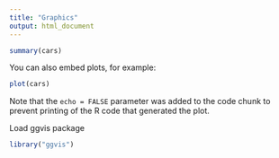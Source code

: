 ```yaml
---
title: "Graphics"
output: html_document
---
```


```r
summary(cars)
```

You can also embed plots, for example:

```r
plot(cars)
```

Note that the `echo = FALSE` parameter was added to the code chunk to prevent printing of the R code that generated the plot.

Load ggvis package
```r
library("ggvis")
```
